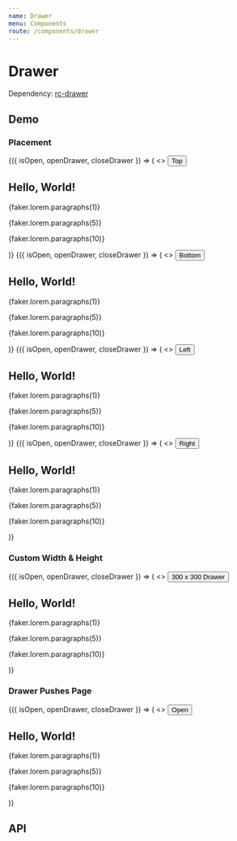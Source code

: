```yaml
---
name: Drawer
menu: Components
route: /components/drawer
---
```





# Drawer

Dependency: [rc-drawer](https://github.com/react-component/drawer)

## Demo

### Placement

<Playground>
  <Container>
    <DrawerDemo>
      {({ isOpen, openDrawer, closeDrawer }) => (
        <>
          <Button onClick={openDrawer}>Top</Button>
          <Drawer placement="top" isOpen={isOpen} onRequestClose={closeDrawer}>
            <section style={{ padding: '20px 40px' }}>
              <h1>Hello, World!</h1>
              <p>{faker.lorem.paragraphs(1)}</p>
              <p>{faker.lorem.paragraphs(5)}</p>
              <p>{faker.lorem.paragraphs(10)}</p>
            </section>
          </Drawer>
        </>
      )}
    </DrawerDemo>
    <DrawerDemo>
      {({ isOpen, openDrawer, closeDrawer }) => (
        <>
          <Button onClick={openDrawer}>Bottom</Button>
          <Drawer
            placement="bottom"
            isOpen={isOpen}
            onRequestClose={closeDrawer}
          >
            <section style={{ padding: '20px 40px' }}>
              <h1>Hello, World!</h1>
              <p>{faker.lorem.paragraphs(1)}</p>
              <p>{faker.lorem.paragraphs(5)}</p>
              <p>{faker.lorem.paragraphs(10)}</p>
            </section>
          </Drawer>
        </>
      )}
    </DrawerDemo>
    <DrawerDemo>
      {({ isOpen, openDrawer, closeDrawer }) => (
        <>
          <Button onClick={openDrawer}>Left</Button>
          <Drawer placement="left" isOpen={isOpen} onRequestClose={closeDrawer}>
            <section style={{ padding: '20px 40px' }}>
              <h1>Hello, World!</h1>
              <p>{faker.lorem.paragraphs(1)}</p>
              <p>{faker.lorem.paragraphs(5)}</p>
              <p>{faker.lorem.paragraphs(10)}</p>
            </section>
          </Drawer>
        </>
      )}
    </DrawerDemo>
    <DrawerDemo>
      {({ isOpen, openDrawer, closeDrawer }) => (
        <>
          <Button onClick={openDrawer}>Right</Button>
          <Drawer
            placement="right"
            isOpen={isOpen}
            onRequestClose={closeDrawer}
          >
            <section style={{ padding: '20px 40px' }}>
              <h1>Hello, World!</h1>
              <p>{faker.lorem.paragraphs(1)}</p>
              <p>{faker.lorem.paragraphs(5)}</p>
              <p>{faker.lorem.paragraphs(10)}</p>
            </section>
          </Drawer>
        </>
      )}
    </DrawerDemo>
  </Container>
</Playground>

### Custom Width & Height

<Playground>
  <DrawerDemo>
    {({ isOpen, openDrawer, closeDrawer }) => (
      <>
        <Button onClick={openDrawer}>300 x 300 Drawer</Button>
        <Drawer
          width={300}
          height={300}
          isOpen={isOpen}
          onRequestClose={closeDrawer}
        >
          <section style={{ padding: '20px 40px' }}>
            <h1>Hello, World!</h1>
            <p>{faker.lorem.paragraphs(1)}</p>
            <p>{faker.lorem.paragraphs(5)}</p>
            <p>{faker.lorem.paragraphs(10)}</p>
          </section>
        </Drawer>
      </>
    )}
  </DrawerDemo>
</Playground>

### Drawer Pushes Page

<Playground>
  <DrawerDemo>
    {({ isOpen, openDrawer, closeDrawer }) => (
      <>
        <Button onClick={openDrawer}>Open</Button>
        <Drawer isPushable isOpen={isOpen} onRequestClose={closeDrawer}>
          <section style={{ padding: '20px 40px' }}>
            <h1>Hello, World!</h1>
            <p>{faker.lorem.paragraphs(1)}</p>
            <p>{faker.lorem.paragraphs(5)}</p>
            <p>{faker.lorem.paragraphs(10)}</p>
          </section>
        </Drawer>
      </>
    )}
  </DrawerDemo>
</Playground>

## API

<Props of={Drawer} />
